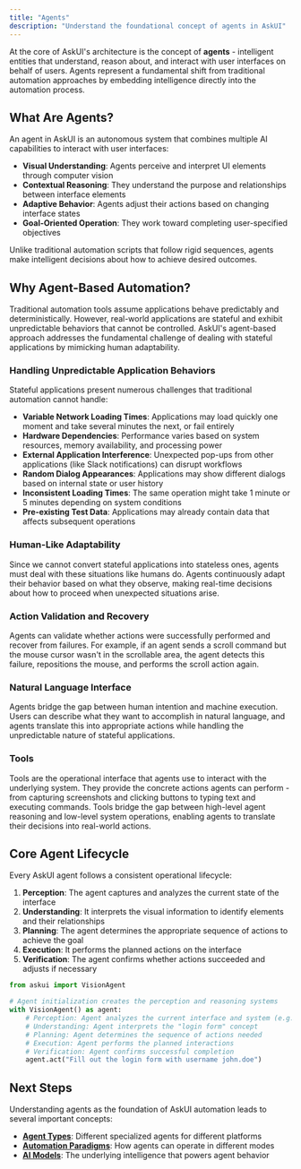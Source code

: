```yaml
---
title: "Agents"
description: "Understand the foundational concept of agents in AskUI"
---
```


At the core of AskUI's architecture is the concept of **agents** - intelligent entities that understand, reason about, and interact with user interfaces on behalf of users. Agents represent a fundamental shift from traditional automation approaches by embedding intelligence directly into the automation process.

## What Are Agents?

An agent in AskUI is an autonomous system that combines multiple AI capabilities to interact with user interfaces:

- **Visual Understanding**: Agents perceive and interpret UI elements through computer vision
- **Contextual Reasoning**: They understand the purpose and relationships between interface elements
- **Adaptive Behavior**: Agents adjust their actions based on changing interface states
- **Goal-Oriented Operation**: They work toward completing user-specified objectives

Unlike traditional automation scripts that follow rigid sequences, agents make intelligent decisions about how to achieve desired outcomes.

## Why Agent-Based Automation?

Traditional automation tools assume applications behave predictably and deterministically. However, real-world applications are stateful and exhibit unpredictable behaviors that cannot be controlled. AskUI's agent-based approach addresses the fundamental challenge of dealing with stateful applications by mimicking human adaptability.

### Handling Unpredictable Application Behaviors

Stateful applications present numerous challenges that traditional automation cannot handle:

- **Variable Network Loading Times**: Applications may load quickly one moment and take several minutes the next, or fail entirely
- **Hardware Dependencies**: Performance varies based on system resources, memory availability, and processing power
- **External Application Interference**: Unexpected pop-ups from other applications (like Slack notifications) can disrupt workflows
- **Random Dialog Appearances**: Applications may show different dialogs based on internal state or user history
- **Inconsistent Loading Times**: The same operation might take 1 minute or 5 minutes depending on system conditions
- **Pre-existing Test Data**: Applications may already contain data that affects subsequent operations

### Human-Like Adaptability

Since we cannot convert stateful applications into stateless ones, agents must deal with these situations like humans do. Agents continuously adapt their behavior based on what they observe, making real-time decisions about how to proceed when unexpected situations arise.

### Action Validation and Recovery

Agents can validate whether actions were successfully performed and recover from failures. For example, if an agent sends a scroll command but the mouse cursor wasn't in the scrollable area, the agent detects this failure, repositions the mouse, and performs the scroll action again.

### Natural Language Interface
Agents bridge the gap between human intention and machine execution. Users can describe what they want to accomplish in natural language, and agents translate this into appropriate actions while handling the unpredictable nature of stateful applications.

### Tools

Tools are the operational interface that agents use to interact with the underlying system. They provide the concrete actions agents can perform - from capturing screenshots and clicking buttons to typing text and executing commands. Tools bridge the gap between high-level agent reasoning and low-level system operations, enabling agents to translate their decisions into real-world actions.



## Core Agent Lifecycle

Every AskUI agent follows a consistent operational lifecycle:

1. **Perception**: The agent captures and analyzes the current state of the interface
2. **Understanding**: It interprets the visual information to identify elements and their relationships
3. **Planning**: The agent determines the appropriate sequence of actions to achieve the goal
4. **Execution**: It performs the planned actions on the interface
5. **Verification**: The agent confirms whether actions succeeded and adjusts if necessary

```python
from askui import VisionAgent

# Agent initialization creates the perception and reasoning systems
with VisionAgent() as agent:
    # Perception: Agent analyzes the current interface and system (e.g. network status)
    # Understanding: Agent interprets the "login form" concept
    # Planning: Agent determines the sequence of actions needed
    # Execution: Agent performs the planned interactions
    # Verification: Agent confirms successful completion
    agent.act("Fill out the login form with username john.doe")
```

## Next Steps

Understanding agents as the foundation of AskUI automation leads to several important concepts:

- **[Agent Types](/03-explanation/01-foundations/agent-types)**: Different specialized agents for different platforms
- **[Automation Paradigms](/03-explanation/01-foundations/automation-paradigms)**: How agents can operate in different modes
- **[AI Models](/03-explanation/01-foundations/ai-models)**: The underlying intelligence that powers agent behavior
